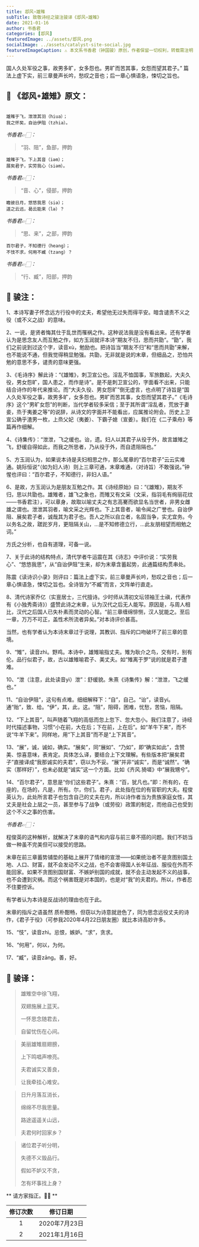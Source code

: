 ```yaml
---
title: 邶风∘雄雉
subTitle: 致敬诗经之骏注骏译《邶风∘雄雉》 
date: 2021-01-16 
author: 书香君
categories: [邶风]
featuredImage: ../assets/邶风.png
socialImage: ../assets/catalyst-site-social.jpg
featuredImageCaption: ⚠️️ 本文系书香君（钟国骏）原创，作者保留一切权利，转载需注明出处。
---
```


国人久处军役之事，故男多旷，女多怨也。男旷而苦其事，女怨而望其君子。”
篇法上虚下实，前三章曼声长吟，愁叹之音也；后一章心惧语急，悚切之旨也。

## 🌼 《邶风∘雄雉》原文：
```

雄雉于飞，泄泄其羽（hiua）；
我之怀矣，自诒伊阻（tzhia）。

```
*书香君👉🏻：* 

> “羽、阻”，鱼部，押韵

```
雄雉于飞，下上其音（iəm）；
展矣君子，实劳我心（siəm）。

```
*书香君👉🏻：* 

> “音、心”，侵部，押韵

```
瞻彼日月，悠悠我思（siə）；
道之云远，曷云能来（lə）？

```
*书香君👉🏻：* 

> “思、来”，之部，押韵

```
百尔君子，不知德行（heang）；
不忮不求，何用不臧（tzang）？

```
*书香君👉🏻：* 

> “行、臧”，阳部，押韵

## 🍁️ 骏注：

1、本诗写妻子怀念远方行役中的丈夫，希望他无过失而得平安。暗含谴责不义之役（或不义之战）的意味。

2、一说，是贤者悔其仕于乱世而罹祸之作。这种说法我是没有看出来。还有学者认为是思念友人而互勉之作，如方玉润就评本诗“期友不归，思而共勖”。“勖”，我们之前说到过这个字，读音xù，勉励也。把诗旨当“期友不归”和“思而共勖”来解，也不能说不通，但我觉得稍显勉强。共勖，无非就是说的末章，但细品之，恐怕共勉的意思不多，谴责的意味更强。

3、《毛诗序》解此诗：“《雄雉》，刺卫宣公也。淫乱不恤国事，军旅数起，大夫久役，男女怨旷，国人患之，而作是诗”。是不是刺卫宣公的，字面看不出来，只能结合诗作的年代来推论。而“大夫久役、男女怨旷”倒无虚言，也点明了诗旨是“国人久处军役之事，故男多旷，女多怨也。男旷而苦其事，女怨而望其君子。”《毛诗序》这个“男旷女怨”的判断，当代学者较多采信；至于其所谓“淫乱者，荒放于妻妾，烝于夷姜之等”的说辞，从诗文的字面并不能看出，应属推论附会。历史上卫宣公确乎渣男一枚，上烝父妃（夷姜）、下霸子媳（宣姜）。我们在《二子乘舟》等篇再作细解。

4、《诗集传》：“泄泄，飞之缓也。诒，遗。妇人以其君子从役于外，故言雄雉之飞，舒缓自得如此，而我之所思者，乃从役于外，而自遗阻隔也。”

5、方玉润认为，如果说本诗是夫妇相思之作，那么尾章的“百尔君子”云云实难通。姚际恒说“（如为妇人诗）则上三章可通，末章难通，（对诗旨）不敢强说。”钟惺也评曰：“百尔君子，不知德行，非妇人语。”

6、是故，方玉润认为是朋友互勉之作。其《诗经原始》曰：“《雄雉》，期友不归，思以共勖也。雄雉者，雄飞之象也，而雉又有文采（文采，指羽毛有绚丽花纹——书香君注），可以章身，故取以喻丈夫之有志高騫而欲显名当世者，非男女雌雄之谓也。泄泄其羽者，喻文采之光辉也。下上其音者，喻令闻之广誉也。自诒伊阻、展矣君子者，诚哉其为君子也。吾人之所以自立者，名固当争，实尤宜务。今以务名之故，蹉跎岁月，更阻隔关山，…是不知修德立行，…此友朋相望而相勉之词。”

方氏之分析，也自有道理，可备一说。

7、关于此诗的结构特点，清代学者牛运震在其《诗志》中评价说：“实劳我心”、“悠悠我思”，从“自诒伊阻”生来，却为末章含蓄起势，此通篇结构贯串处。

陈震《读诗识小录》则评曰：篇法上虚下实，前三章曼声长吟，愁叹之音也；后一章心惧语急，悚切之旨也。全诗皆为“不臧”而言，文阵单行直走。

8、清代诗家乔亿（实亶居士，三代擅诗。少时师从清初文坛领袖王士禛，代表作有《小独秀斋诗》）盛赞此诗之末章，认为汉代之后无人能写。原因是，与周人相比，汉代之后国人已失朴素而灵动的心智。“前三章缠绵悱恻，汉人犹能之。至后一章，万万不可正，盖性术所流者异矣。”对本诗评价甚高。

当然，也有学者认为本诗末章过于说理，其教训、指斥的口吻破坏了前三章的意境。

9、“雉”，读音zhì。野鸡。本诗中，雄雉喻指丈夫。雉为耿介之鸟，交有时，别有伦。品行似君子，故，古以雄雉喻君子、美丈夫。如“雉离于罗”说的就是君子遭难。

10、“泄（注意，此处读音yì）泄”：舒缓貌。朱熹《诗集传》解：“泄泄，飞之缓也。”

11、“自诒伊阻”，这句有点难。细细解释下：“自”，自己。“诒”，读音yí。通“贻”，致、给。“伊”，其，此，这。“阻”，阻碍，困难，忧愁，苦恼，阻隔。

12、“下上其音”，叫声随着飞翔的高低而忽上忽下、忽大忽小。我们注意了，诗经时代描述事物，习惯“小在前，大在后；下在前，上在后”。如“羊牛下来”，而不说“牛羊下来”。同样地，用“下上其音”而不是“上下其音”。

13、“展”，诚，诚如，确实。“展矣”，同“展如”、“乃如”，即“确实如此”，含赞美、惊喜意味，表肯定。具体怎么译，要结合上下文理解。有些版本把“展矣君子”直接译成“我那诚实的夫君”，窃以为不妥。“展”并非“诚实”，而是“诚然”。“确实（那样好）”，也未必就是“诚实”这一个方面。比如《齐风.猗嗟》中“展我甥兮”。

14、“百尔君子”，意思是“你们这些君子”。朱熹：“百，犹凡也。”即：所有的，在座的，在场的，凡是，所有。尔，你们。君子，此处指在位的有官职的大夫。程俊英认为，此处所言君子也包含自己的丈夫在内，所以诗作者当为贵族家庭女性，其丈夫是社会上层之一员，甚至参与了战争（或劳役）政策的制定，而他自己也受到这个不义之事的伤害。

*书香君👉🏻：* 

> 

程俊英的这种解析，就解决了末章的语气和内容与前三章不搭的问题。我们不妨当做一种虽不完美但可以接受的思路。

末章在前三章蓄势铺垫的基础上展开了情绪的宣泄——如果统治者不是贪图别国土地、人口、财富，就不会发动不义之战，也不会害得国人长年征战、服役在外而不能回家。如果不贪图别国财富、不嫉妒别国的成就，就不会主动发起不义的战事，也不会遭到灾祸。而这个祸害既是对本国的，也是对“我”的夫君的。所以，作者忍不住要控诉。

有学者认为本诗是反战诗的理由也在于此。

末章的指斥之语虽然
质朴酣畅，但窃以为诗意就逊色了，同为思念远役丈夫的诗作，《君子于役》（可参我2020年4月22日朋友圈）就比本诗高妙许多。

15、“忮”，读音zhì。忌恨，嫉妒。“求”，贪求。

16、“何用”，何以，为何。

17、“臧”，读音zāng。善，好。

## 🍁️ 骏译：

> 雄雉空中徐飞翔，
> 
> 双翅施展上蓝天。
> 
> 一怀思念随君去，
> 
> 自留忧伤在心间。

> 美丽雄雉扇翅膀，
> 
> 上下鸣唱声嘹亮。
> 
> 夫君诚实又善良，
> 
> 让我牵挂心难安。

> 日升月落互消长，
> 
> 绵绵不尽我思量。
> 
> 路途遥遥关山远，
> 
> 夫君何时回家乡？

> 诸位君子听分明，
> 
> 失德不义毁品行。
> 
> 假如不妒又不贪，
> 
> 怎有坏事找上身？

** 请方家指正。🙏🏻 **

| 修订次数      | 修订日期 | 
|   :----: |    :----:   | 
| 1    | 2020年7月23日       | 
| 2    | 2021年1月16日       | 
